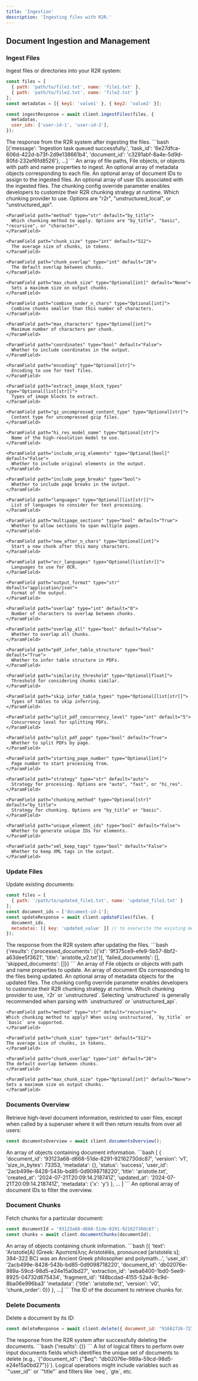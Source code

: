 ```yaml
---
title: 'Ingestion'
description: 'Ingesting files with R2R.'
---
```


## Document Ingestion and Management

### Ingest Files

Ingest files or directories into your R2R system:

```javascript
const files = [
  { path: 'path/to/file1.txt', name: 'file1.txt' },
  { path: 'path/to/file2.txt', name: 'file2.txt' }
];
const metadatas = [{ key1: 'value1' }, { key2: 'value2' }];

const ingestResponse = await client.ingestFiles(files, {
  metadatas,
  user_ids: ['user-id-1', 'user-id-2'],
});
```

<AccordionGroup>
  <Accordion title="Response">
    <ResponseField name="response" type="object">
      The response from the R2R system after ingesting the files.
      ```bash
      [{'message': 'Ingestion task queued successfully.', 'task_id': '6e27dfca-606d-422d-b73f-2d9e138661b4', 'document_id': 'c3291abf-8a4e-5d9d-80fd-232ef6fd8526'}, ...]
      ```
    </ResponseField>
  </Accordion>
</AccordionGroup>

<ParamField path="files" type="Array<string | File | { path: string; name: string }>" required>
  An array of file paths, File objects, or objects with path and name properties to ingest.
</ParamField>

<ParamField path="options" type="object">
  <ParamField path="metadatas" type="Record<string, any>">
    An optional array of metadata objects corresponding to each file.
  </ParamField>

  <ParamField path="document_ids" type="Array<string>">
    An optional array of document IDs to assign to the ingested files.
  </ParamField>

  <ParamField path="user_ids" type="Array<string | null>">
    An optional array of user IDs associated with the ingested files.
  </ParamField>
</ParamField>

<ParamField path="chunking_config" type="Optional[Union[dict, ChunkingConfig]]">
  The chunking config override parameter enables developers to customize their R2R chunking strategy at runtime.
  <Expandable title="properties">
    <ParamField path="provider" type="str" default="unstructured_local">
      Which chunking provider to use. Options are "r2r", "unstructured_local", or "unstructured_api".
    </ParamField>

    <ParamField path="method" type="str" default="by_title">
      Which chunking method to apply. Options are "by_title", "basic", "recursive", or "character".
    </ParamField>

    <ParamField path="chunk_size" type="int" default="512">
      The average size of chunks, in tokens.
    </ParamField>

    <ParamField path="chunk_overlap" type="int" default="20">
      The default overlap between chunks.
    </ParamField>

    <ParamField path="max_chunk_size" type="Optional[int]" default="None">
      Sets a maximum size on output chunks.
    </ParamField>

    <ParamField path="combine_under_n_chars" type="Optional[int]">
      Combine chunks smaller than this number of characters.
    </ParamField>

    <ParamField path="max_characters" type="Optional[int]">
      Maximum number of characters per chunk.
    </ParamField>

    <ParamField path="coordinates" type="bool" default="False">
      Whether to include coordinates in the output.
    </ParamField>

    <ParamField path="encoding" type="Optional[str]">
      Encoding to use for text files.
    </ParamField>

    <ParamField path="extract_image_block_types" type="Optional[list[str]]">
      Types of image blocks to extract.
    </ParamField>

    <ParamField path="gz_uncompressed_content_type" type="Optional[str]">
      Content type for uncompressed gzip files.
    </ParamField>

    <ParamField path="hi_res_model_name" type="Optional[str]">
      Name of the high-resolution model to use.
    </ParamField>

    <ParamField path="include_orig_elements" type="Optional[bool]" default="False">
      Whether to include original elements in the output.
    </ParamField>

    <ParamField path="include_page_breaks" type="bool">
      Whether to include page breaks in the output.
    </ParamField>

    <ParamField path="languages" type="Optional[list[str]]">
      List of languages to consider for text processing.
    </ParamField>

    <ParamField path="multipage_sections" type="bool" default="True">
      Whether to allow sections to span multiple pages.
    </ParamField>

    <ParamField path="new_after_n_chars" type="Optional[int]">
      Start a new chunk after this many characters.
    </ParamField>

    <ParamField path="ocr_languages" type="Optional[list[str]]">
      Languages to use for OCR.
    </ParamField>

    <ParamField path="output_format" type="str" default="application/json">
      Format of the output.
    </ParamField>

    <ParamField path="overlap" type="int" default="0">
      Number of characters to overlap between chunks.
    </ParamField>

    <ParamField path="overlap_all" type="bool" default="False">
      Whether to overlap all chunks.
    </ParamField>

    <ParamField path="pdf_infer_table_structure" type="bool" default="True">
      Whether to infer table structure in PDFs.
    </ParamField>

    <ParamField path="similarity_threshold" type="Optional[float]">
      Threshold for considering chunks similar.
    </ParamField>

    <ParamField path="skip_infer_table_types" type="Optional[list[str]]">
      Types of tables to skip inferring.
    </ParamField>

    <ParamField path="split_pdf_concurrency_level" type="int" default="5">
      Concurrency level for splitting PDFs.
    </ParamField>

    <ParamField path="split_pdf_page" type="bool" default="True">
      Whether to split PDFs by page.
    </ParamField>

    <ParamField path="starting_page_number" type="Optional[int]">
      Page number to start processing from.
    </ParamField>

    <ParamField path="strategy" type="str" default="auto">
      Strategy for processing. Options are "auto", "fast", or "hi_res".
    </ParamField>

    <ParamField path="chunking_method" type="Optional[str]" default="by_title">
      Strategy for chunking. Options are "by_title" or "basic".
    </ParamField>

    <ParamField path="unique_element_ids" type="bool" default="False">
      Whether to generate unique IDs for elements.
    </ParamField>

    <ParamField path="xml_keep_tags" type="bool" default="False">
      Whether to keep XML tags in the output.
    </ParamField>
  </Expandable>
</ParamField>

### Update Files

Update existing documents:

```javascript
const files = [
  { path: '/path/to/updated_file1.txt', name: 'updated_file1.txt' }
];
const document_ids = ['document-id-1'];
const updateResponse = await client.updateFiles(files, {
  document_ids,
  metadatas: [{ key: 'updated_value' }] // to overwrite the existing metadata
});
```

<AccordionGroup>
  <Accordion title="Response">
    <ResponseField name="response" type="object">
      The response from the R2R system after updating the files.
      ```bash
        {'results': {'processed_documents': [{'id': '9f375ce9-efe9-5b57-8bf2-a63dee5f3621', 'title': 'aristotle_v2.txt'}], 'failed_documents': [], 'skipped_documents': []}}
      ```
    </ResponseField>
  </Accordion>
</AccordionGroup>

<ParamField path="files" type="Array<File | { path: string; name: string }>" required>
  An array of File objects or objects with path and name properties to update.
</ParamField>

<ParamField path="options" type="object" required>
  <ParamField path="document_ids" type="Array<string>" required>
    An array of document IDs corresponding to the files being updated.
  </ParamField>

  <ParamField path="metadatas" type="Array<Record<string, any>>">
    An optional array of metadata objects for the updated files.
  </ParamField>

  <ParamField path="chunking_config" type="Record<string, any>">
    The chunking config override parameter enables developers to customize their R2R chunking strategy at runtime.
    <Expandable title="properties">
    <ParamField path="provider" type="str" default="r2r">
    Which chunking provider to use, `r2r` or `unstructured`. Selecting `unstructured` is generally recommended when parsing with `unstructured` or `unstructured_api`.
    </ParamField>

    <ParamField path="method" type="str" default="recursive">
    Which chunking method to apply? When using unstructured, `by_title` or `basic` are supported.
    </ParamField>

    <ParamField path="chunk_size" type="int" default="512">
    The average size of chunks, in tokens.
    </ParamField>

    <ParamField path="chunk_overlap" type="int" default="20">
    The default overlap between chunks.
    </ParamField>

    <ParamField path="max_chunk_size" type="Optional[int]" default="None">
    Sets a maximum size on output chunks.
    </ParamField>
  </Expandable>
  </ParamField>
</ParamField>


### Documents Overview

Retrieve high-level document information, restricted to user files, except when called by a superuser where it will then return results from over all users:

```javascript
const documentsOverview = await client.documentsOverview();
```

<AccordionGroup>
  <Accordion title="Response">
    <ResponseField name="response" type="Array<object>">
      An array of objects containing document information.
      ```bash
      [
        {
          'document_id': '93123a68-d668-51de-8291-92162730dc87',
          'version': 'v1',
          'size_in_bytes': 73353,
          'metadata': {},
          'status': 'success',
          'user_id': '2acb499e-8428-543b-bd85-0d9098718220',
          'title': 'aristotle.txt',
          'created_at': '2024-07-21T20:09:14.218741Z',
          'updated_at': '2024-07-21T20:09:14.218741Z',
          'metadata': {'x': 'y'}
        },
        ...
      ]
      ```
    </ResponseField>
  </Accordion>
</AccordionGroup>

<ParamField path="document_ids" type="Array<string>">
  An optional array of document IDs to filter the overview.
</ParamField>


### Document Chunks

Fetch chunks for a particular document:

```javascript
const documentId = '93123a68-d668-51de-8291-92162730dc87';
const chunks = await client.documentChunks(documentId);
```

<AccordionGroup>
  <Accordion title="Response">
    <ResponseField name="response" type="Array<object>">
      An array of objects containing chunk information.
      ```bash
      [{
        'text': 'Aristotle[A] (Greek: Ἀριστοτέλης Aristotélēs, pronounced [aristotélɛːs]; 384–322 BC) was an Ancient Greek philosopher and polymath...',
        'user_id': '2acb499e-8428-543b-bd85-0d9098718220',
        'document_id': 'db02076e-989a-59cd-98d5-e24e15a0bd27',
        'extraction_id': 'aeba6400-1bd0-5ee9-8925-04732d675434',
        'fragment_id': 'f48bcdad-4155-52a4-8c9d-8ba06e996ba3'
        'metadata': {'title': 'aristotle.txt', 'version': 'v0', 'chunk_order': 0}}
      },
      ...]
      ```
    </ResponseField>
  </Accordion>
</AccordionGroup>

<ParamField path="document_id" type="string" required>
  The ID of the document to retrieve chunks for.
</ParamField>


### Delete Documents

Delete a document by its ID:

```javascript
const deleteResponse = await client.delete({ document_id: "91662726-7271-51a5-a0ae-34818509e1fd" });
```

<AccordionGroup>
  <Accordion title="Response">
    <ResponseField name="response" type="object">
      The response from the R2R system after successfully deleting the documents.
      ```bash
      {'results': {}}
      ```
    </ResponseField>
  </Accordion>
</AccordionGroup>

<ParamField path="filters" type="{ [key: string]: string | string[] }" required>
  A list of logical filters to perform over input documents fields which identifies the unique set of documents to delete (e.g., `{"document_id": {"$eq": "db02076e-989a-59cd-98d5-e24e15a0bd27"}}`). Logical operations might include variables such as `"user_id"` or  `"title"` and filters like `neq`, `gte`, etc.
</ParamField>
